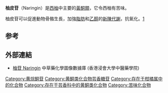 {{Chembox
|   Name = 柚皮苷
|  <!-- ImageFile = Naringin.png -->
|   ImageFile = Naringin structure.svg
| ImageSize = 300px 
|   ImageName = 柚皮苷
|   IUPACName =<small>7-[[2-O-(6-Deoxy-α-L-mannopyranosyl)-β-D-<br_/>glucopyranosyl|2-O-(6-Deoxy-α-L-mannopyranosyl)-β-D-<br />glucopyranosyl]]oxy]-2,3-dihydro-5-hydroxy-<br />2-(4-hydroxyphenyl)-4H-1-benzopyran-4-one</small>
|   OtherNames =<small>Naringin<br />4',5,7-Trihydroxyflavanone-7-rhamnoglucoside<br />4',5,7-Trihydroxyflavanone-7-[[rutinose|rutinoside]]<br />柚皮甙、柚甙</small>
| Section1 = {{Chembox Identifiers
| CASNo = 10236-47-2
| CASNo_Ref = {{cascite|correct|CAS}}
|    SMILES  =  OC(C=C3)=CC=[C@@]3[C@@H]2CC(C1=C(O)<br />C=C(O[C@H]4[C@H](O[C@]5([H])O[C@@H]<br />(C)[C@H](O)[C@@H](O)[C@H]5O)[C@@H](O)<br />[C@H](O)[C@@H](CO)O4)C=C1O2)=O
|  IUPHAR_ligand  =  4738
|  PubChem  =  442428
|  ChEBI_Ref  = {{ebicite|changed|EBI}}|  ChEBI  =  28819
|  ChEMBL_Ref  = {{ebicite|changed|EBI}}|  ChEMBL  =  451512
|  ChemSpiderID_Ref  = {{chemspidercite|correct|chemspider}}|  ChemSpiderID  =  4447695
|  InChI  =  1/C27H32O14/c1-10-20(32)22(34)24(36)26(37-10)41-25-23(35)21(33)18(9-28)40-27(25)38-13-6-14(30)19-15(31)8-16(39-17(19)7-13)11-2-4-12(29)5-3-11/h2-7,10,16,18,20-30,32-36H,8-9H2,1H3/t10-,16+,18-,20+,21-,22+,23+,24-,25-,26-,27-/m1/s1
|  InChIKey  =  DFPMSGMNTNDNHN-CSIAVLANBN
|  StdInChI_Ref  = {{stdinchicite|correct|chemspider}}|  StdInChI  =  1S/C27H32O14/c1-10-20(32)22(34)24(36)26(37-10)41-25-23(35)21(33)18(9-28)40-27(25)38-13-6-14(30)19-15(31)8-16(39-17(19)7-13)11-2-4-12(29)5-3-11/h2-7,10,16,18,20-30,32-36H,8-9H2,1H3/t10-,16+,18-,20+,21-,22+,23+,24-,25-,26-,27-/m1/s1
|  StdInChIKey_Ref  = {{stdinchicite|correct|chemspider}}|  StdInChIKey  =  DFPMSGMNTNDNHN-CSIAVLANSA-N
|  UNII_Ref  = {{fdacite|correct|FDA}}|  UNII  =  N7TD9J649B
}}
| Section2 = {{Chembox Properties
|   Formula = C<sub>27</sub>H<sub>32</sub>O<sub>14</sub>
|   MolarMass = 580.541 
|   Density = ? 
|   MeltingPt = 166 °C
  }}
}}

'''柚皮苷'''（Naringin）是[[西柚|西柚]]中主要的[[黃酮類|黃酮類]]，它令西柚有苦味。

柚皮苷可以促進動物骨骼生長，加強[[脂肪|脂肪]]和[[乙醇|乙醇]]的[[新陳代謝|新陳代謝]]，抗氧化。[https://web.archive.org/web/20060927215548/http://www.lcsd.gov.hk/b5/ppr_release_det.php?pd=20060908&ps=02]

== 参考 ==
{{reflist}}

==外部連結==
* [http://libproject.hkbu.edu.hk/was40/detail?channelid=22253&lang=cht&searchword=code=P00029 柚苷 Naringin] {{Wayback|url=http://libproject.hkbu.edu.hk/was40/detail?channelid=22253&lang=cht&searchword=code=P00029 |date=20160304084250 }} 中草藥化學圖像數據庫 (香港浸會大學中醫藥學院) {{zh}}{{en}}

{{Organic-compound-stub}}

[[Category:黄烷酮苷|Category:黄烷酮苷]]
[[Category:黄酮类化合物芸香糖苷|Category:黄酮类化合物芸香糖苷]]
[[Category:存在于柑橘属中的化合物|Category:存在于柑橘属中的化合物]]
[[Category:存在于芸香科中的黄酮类化合物|Category:存在于芸香科中的黄酮类化合物]]
[[Category:苦味化合物|Category:苦味化合物]]